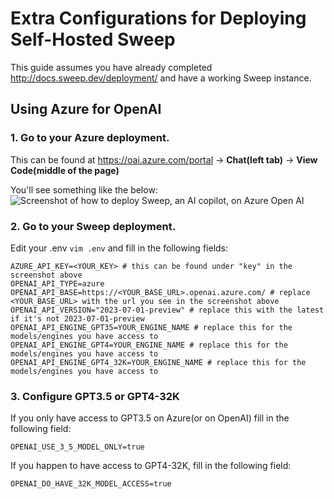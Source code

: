 # Extra Configurations for Deploying Self-Hosted Sweep

This guide assumes you have already completed http://docs.sweep.dev/deployment/ and have a working Sweep instance.

## Using Azure for OpenAI

### 1. Go to your Azure deployment.
This can be found at https://oai.azure.com/portal -> **Chat(left tab)** -> **View Code(middle of the page)**

You'll see something like the below:
<img src="/assets/azure_playground.png" alt="Screenshot of how to deploy Sweep, an AI copilot, on Azure Open AI" />

### 2. Go to your Sweep deployment.
Edit your .env `vim .env` and fill in the following fields:
```
AZURE_API_KEY=<YOUR_KEY> # this can be found under "key" in the screenshot above
OPENAI_API_TYPE=azure
OPENAI_API_BASE=https://<YOUR_BASE_URL>.openai.azure.com/ # replace <YOUR_BASE_URL> with the url you see in the screenshot above
OPENAI_API_VERSION="2023-07-01-preview" # replace this with the latest if it's not 2023-07-01-preview
OPENAI_API_ENGINE_GPT35=YOUR_ENGINE_NAME # replace this for the models/engines you have access to
OPENAI_API_ENGINE_GPT4=YOUR_ENGINE_NAME # replace this for the models/engines you have access to
OPENAI_API_ENGINE_GPT4_32K=YOUR_ENGINE_NAME # replace this for the models/engines you have access to
```

### 3. Configure GPT3.5 or GPT4-32K

If you only have access to GPT3.5 on Azure(or on OpenAI) fill in the following field:
```
OPENAI_USE_3_5_MODEL_ONLY=true
```

If you happen to have access to GPT4-32K, fill in the following field:
```
OPENAI_DO_HAVE_32K_MODEL_ACCESS=true
```



